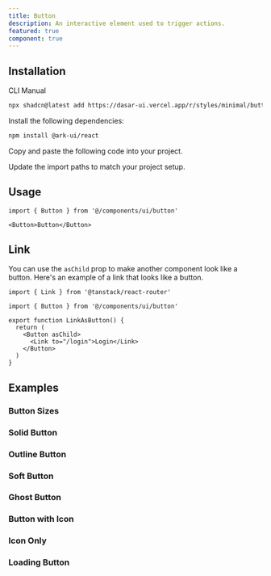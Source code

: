 ```yaml
---
title: Button
description: An interactive element used to trigger actions.
featured: true
component: true
---
```


<ComponentPreview
  name="button-demo"
  description="A button"
/>

## Installation

<CodeTabs>

<TabsList>
  <TabsTrigger value="cli">CLI</TabsTrigger>
  <TabsTrigger value="manual">Manual</TabsTrigger>
</TabsList>
<TabsContent value="cli">

```bash
npx shadcn@latest add https://dasar-ui.vercel.app/r/styles/minimal/button.json
```

</TabsContent>

<TabsContent value="manual">

<Steps>

<Step>Install the following dependencies:</Step>

```bash
npm install @ark-ui/react
```

<Step>Copy and paste the following code into your project.</Step>

<ComponentSource
  name="button"
  title="components/ui/button.tsx"
/>

<Step>Update the import paths to match your project setup.</Step>

</Steps>

</TabsContent>

</CodeTabs>

## Usage

```tsx
import { Button } from '@/components/ui/button'
```

```tsx
<Button>Button</Button>
```

## Link

You can use the `asChild` prop to make another component look like a button. Here's an example of a link that looks like a button.

```tsx showLineNumbers
import { Link } from '@tanstack/react-router'

import { Button } from '@/components/ui/button'

export function LinkAsButton() {
  return (
    <Button asChild>
      <Link to="/login">Login</Link>
    </Button>
  )
}
```

## Examples

### Button Sizes

<ComponentPreview
  name="button-sizes"
  description="A sizes of button"
/>

### Solid Button

<ComponentPreview
  name="button-solid"
  description="A solid button"
/>

### Outline Button

<ComponentPreview
  name="button-outline"
  description="An outline button"
/>

### Soft Button

<ComponentPreview
  name="button-soft"
  description="A soft button"
/>

### Ghost Button

<ComponentPreview
  name="button-ghost"
  description="A ghost button"
/>

### Button with Icon

<ComponentPreview
  name="button-with-icon"
  description="A button with icon"
/>

### Icon Only

<ComponentPreview
  name="button-icon"
  description="An icon button"
/>

### Loading Button

<ComponentPreview
  name="button-loading"
  description="A loading button"
/>
